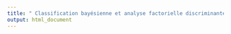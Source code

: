 ```yaml
---
title: " Classification bayésienne et analyse factorielle discriminante"
output: html_document
---
```

```r

```
